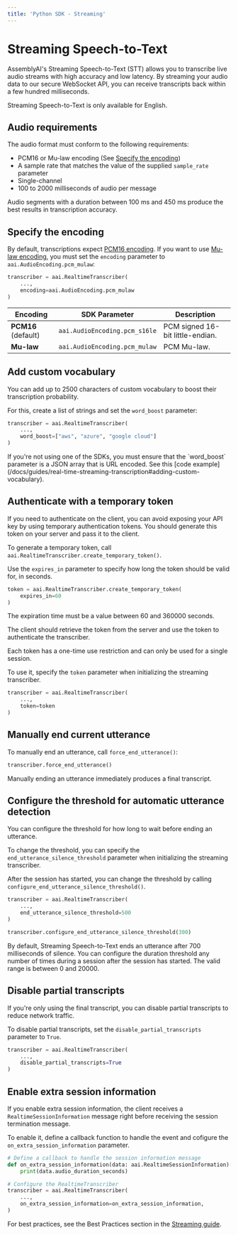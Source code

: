 ```yaml
---
title: 'Python SDK - Streaming'
---
```



# Streaming Speech-to-Text



  
AssemblyAI's Streaming Speech-to-Text (STT) allows you to transcribe live audio streams with high accuracy and low latency. By streaming your audio data to our secure WebSocket API, you can receive transcripts back within a few hundred milliseconds.

<Note title="Supported languages">
Streaming Speech-to-Text is only available for English.
</Note>


## Audio requirements

The audio format must conform to the following requirements:

- PCM16 or Mu-law encoding (See [Specify the encoding](#specify-the-encoding))
- A sample rate that matches the value of the supplied `sample_rate` parameter
- Single-channel
- 100 to 2000 milliseconds of audio per message

<Tip>
Audio segments with a duration between 100 ms and 450 ms produce the best results in transcription accuracy.
</Tip>


## Specify the encoding


By default, transcriptions expect [PCM16 encoding](http://trac.ffmpeg.org/wiki/audio%20types). If you want to use [Mu-law encoding](http://trac.ffmpeg.org/wiki/audio%20types), you must set the `encoding` parameter to `aai.AudioEncoding.pcm_mulaw`:

```python {3}
transcriber = aai.RealtimeTranscriber(
    ...,
    encoding=aai.AudioEncoding.pcm_mulaw
)
```

  


| Encoding | SDK Parameter | Description |
| --- | --- | --- |
| **PCM16** (default) | `aai.AudioEncoding.pcm_s16le` | PCM signed 16-bit little-endian. |
| **Mu-law** | `aai.AudioEncoding.pcm_mulaw` | PCM Mu-law. |



## Add custom vocabulary

You can add up to 2500 characters of custom vocabulary to boost their transcription probability.


For this, create a list of strings and set the `word_boost` parameter:

```python {3}
transcriber = aai.RealtimeTranscriber(
    ...,
    word_boost=["aws", "azure", "google cloud"]
)
```

  

<Note>
If you're not using one of the SDKs, you must ensure that the `word_boost` parameter is a JSON array that is URL encoded.
See this [code example](/docs/guides/real-time-streaming-transcription#adding-custom-vocabulary).
</Note>





## Authenticate with a temporary token

If you need to authenticate on the client, you can avoid exposing your API key by using temporary authentication tokens.
You should generate this token on your server and pass it to the client.

<Steps>
<Step>



To generate a temporary token, call `aai.RealtimeTranscriber.create_temporary_token()`.

Use the `expires_in` parameter to specify how long the token should be valid for, in seconds.

```python
token = aai.RealtimeTranscriber.create_temporary_token(
    expires_in=60
)
```

  

<Note>
The expiration time must be a value between 60 and 360000 seconds.
</Note>

</Step>
<Step>

The client should retrieve the token from the server and use the token to authenticate the transcriber.

<Note>
Each token has a one-time use restriction and can only be used for a single session.
</Note>


  
  To use it, specify the `token` parameter when initializing the streaming transcriber.


```python {3}
transcriber = aai.RealtimeTranscriber(
    ...,
    token=token
)
```

  

</Step>
</Steps>





## Manually end current utterance



To manually end an utterance, call `force_end_utterance()`:

```python
transcriber.force_end_utterance()
```

  

Manually ending an utterance immediately produces a final transcript.





## Configure the threshold for automatic utterance detection

You can configure the threshold for how long to wait before ending an utterance.
 


To change the threshold, you can specify the `end_utterance_silence_threshold` parameter when initializing the streaming transcriber.

After the session has started, you can change the threshold by calling `configure_end_utterance_silence_threshold()`.

```python {3,6}
transcriber = aai.RealtimeTranscriber(
    ...,
    end_utterance_silence_threshold=500
)

transcriber.configure_end_utterance_silence_threshold(300)
```

  

<Note>
By default, Streaming Speech-to-Text ends an utterance after 700 milliseconds of silence. You can configure the duration threshold any number of times during a session after the session has started.
The valid range is between 0 and 20000.
</Note>





## Disable partial transcripts

If you're only using the final transcript, you can disable partial transcripts to reduce network traffic.



To disable partial transcripts, set the `disable_partial_transcripts` parameter to `True`.

```python {3}
transcriber = aai.RealtimeTranscriber(
    ...,
    disable_partial_transcripts=True
)
```

  





## Enable extra session information



If you enable extra session information, the client receives a `RealtimeSessionInformation` message right before receiving the session termination message.

To enable it, define a callback function to handle the event and cofigure the `on_extra_session_information` parameter.

```python {2,8}
# Define a callback to handle the session information message
def on_extra_session_information(data: aai.RealtimeSessionInformation):
    print(data.audio_duration_seconds)

# Configure the RealtimeTranscriber
transcriber = aai.RealtimeTranscriber(
    ...,
    on_extra_session_information=on_extra_session_information,
)
```

  

For best practices, see the Best Practices section in the [Streaming guide](/docs/speech-to-text/streaming#best-practices).
  